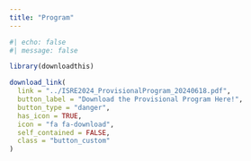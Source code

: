 ```yaml
---
title: "Program"
---
```


```r
#| echo: false
#| message: false

library(downloadthis)

download_link(
  link = "../ISRE2024_ProvisionalProgram_20240618.pdf",
  button_label = "Download the Provisional Program Here!",
  button_type = "danger",
  has_icon = TRUE,
  icon = "fa fa-download",
  self_contained = FALSE,
  class = "button_custom"
)
```
